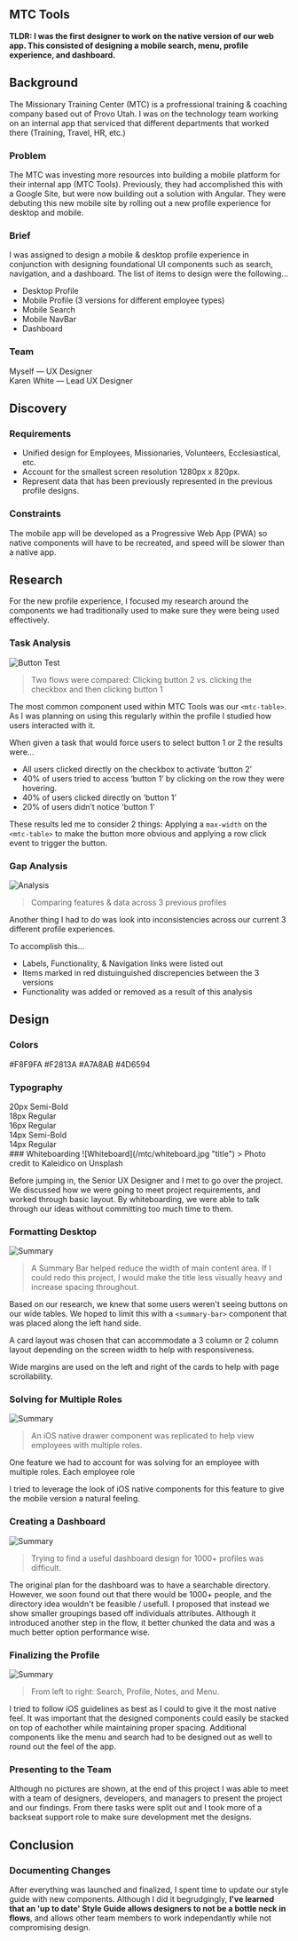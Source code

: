 

<Article>

# MTC Tools
**TLDR: I was the first designer to work on the native version of our web app. This consisted of designing a mobile search, menu, profile experience, and dashboard.**



## Background
The Missionary Training Center (MTC) is a profressional training & coaching company based out of Provo Utah. I was on the technology team working on an internal app that serviced that different departments that worked there (Training, Travel, HR, etc.)

### Problem
The MTC was investing more resources into building a mobile platform for their internal app (MTC Tools). Previously, they had accomplished this with a Google Site, but were now building out a solution with Angular. They were debuting this new mobile site by rolling out a new profile experience for desktop and mobile.

### Brief

I was assigned to design a mobile & desktop profile experience in conjunction with designing foundational UI components such as search, navigation, and a dashboard. The list of items to design were the following...

* Desktop Profile
* Mobile Profile (3 versions for different employee types)
* Mobile Search
* Mobile NavBar
* Dashboard

### Team

Myself — UX Designer<br />
Karen White — Lead UX Designer



## Discovery

### Requirements

- Unified design for Employees, Missionaries, Volunteers, Ecclesiastical, etc.
- Account for the smallest screen resolution 1280px x 820px.
- Represent data that has been previously represented in the previous profile designs.

### Constraints

The mobile app will be developed as a Progressive Web App (PWA) so native components will have to be recreated, and speed will be slower than a native app.



## Research

For the new profile experience, I focused my research around the components we had traditionally used to make sure they were being used effectively. 
### Task Analysis

![Button Test](/mtc/buttonTest.png "title")
> Two flows were compared: Clicking button 2 vs. clicking the checkbox and then clicking button 1

The most common component used within MTC Tools was our `<mtc-table>`. As I was planning on using this regularly within the profile I studied how users interacted with it.

When given a task that would force users to select button 1 or 2 the results were...

- All users clicked directly on the checkbox to activate ‘button 2’
- 40% of users tried to access ‘button 1’ by clicking on the row they were hovering.
- 40% of users clicked directly on ‘button 1’
- 20% of users didn’t notice 'button 1'

These results led me to consider 2 things: Applying a `max-width` on the `<mtc-table>` to make the button more obvious and applying a row click event to trigger the button.

### Gap Analysis
![Analysis](/mtc/analysis.png "title")
> Comparing features & data across 3 previous profiles

Another thing I had to do was look into inconsistencies across our current 3 different profile experiences.

To accomplish this...

- Labels, Functionality, & Navigation links were listed out
- Items marked in red distuinguished discrepencies between the 3 versions
- Functionality was added or removed as a result of this analysis

## Design
### Colors

<Wrapper gridWidth={4}>
  <Container width={1} bgColor={'#F8F9FA'}><ColorBlock color={'black'}>#F8F9FA</ColorBlock></Container>
  <Container width={1} bgColor={'#F2813A'}><ColorBlock color={'black'}>#F2813A</ColorBlock></Container>
  <Container width={1} bgColor={'#A7A8AB'}><ColorBlock color={'black'}>#A7A8AB</ColorBlock></Container>
  <Container width={1} bgColor={'#4D6594'}><ColorBlock color={'white'}>#4D6594</ColorBlock></Container>
</Wrapper>

### Typography

<div style={{fontFamily: 'Open Sans'}, {paddingTop: '16px'}}>
  <div style={{fontWeight: 600, fontSize: '20px'}}>20px Semi-Bold</div>
  <div style={{fontWeight: 400, fontSize: '18px'}}>18px Regular</div>
  <div style={{fontWeight: 400, fontSize: '16px'}}>16px Regular</div>
  <div style={{fontWeight: 600, fontSize: '14px'}}>14px Semi-Bold</div>
  <div style={{fontWeight: 400, fontSize: '14px'}}>14px Regular</div>
</div>
### Whiteboarding
![Whiteboard](/mtc/whiteboard.jpg "title")
> Photo credit to Kaleidico on Unsplash

Before jumping in, the Senior UX Designer and I met to go over the project. We discussed how we were going to meet project requirements, and worked through basic layout. By whiteboarding, we were able to talk through our ideas without committing too much time to them. 


### Formatting Desktop

![Summary](/mtc/mtc_hero.png "title")
> A Summary Bar helped reduce the width of main content area. If I could redo this project, I would make the title less visually heavy and increase spacing throughout.

Based on our research, we knew that some users weren't seeing buttons on our wide tables. We hoped to limit this with a `<summary-bar>` component that was placed along the left hand side.

A card layout was chosen that can accommodate a 3 column or 2 column layout depending on the screen width to help with responsiveness.

Wide margins are used on the left and right of the cards to help with page scrollability.

### Solving for Multiple Roles
![Summary](/mtc/mtc_employee.png "title")
> An iOS native drawer component was replicated to help view employees with multiple roles.

One feature we had to account for was solving for an employee with multiple roles. Each employee role 

I tried to leverage the look of iOS native components for this feature to give the mobile version a natural feeling.

### Creating a Dashboard
![Summary](/mtc/mtc_home.png "title")
> Trying to find a useful dashboard design for 1000+ profiles was difficult. 

The original plan for the dashboard was to have a searchable directory. However, we soon found out that there would be 1000+ people, and the directory idea wouldn't be feasible / usefull. I proposed that instead we show smaller groupings based off individuals attributes. Although it introduced another step in the flow, it better chunked the data and was a much better option performance wise.

### Finalizing the Profile
![Summary](/mtc/mtc_profiles.png "title")
> From left to right: Search, Profile, Notes, and Menu.

I tried to follow iOS guidelines as best as I could to give it the most native feel. It was important that the designed components could easily be stacked on top of eachother while maintaining proper spacing. Additional components like the menu and search had to be designed out as well to round out the feel of the app.

### Presenting to the Team
Although no pictures are shown, at the end of this project I was able to meet with a team of designers, developers, and managers to present the project and our findings. From there tasks were split out and I took more of a backseat support role to make sure development met the designs.



## Conclusion

### Documenting Changes
After everything was launched and finalized, I spent time to update our style guide with new components. Although I did it begrudgingly, **I've learned that an 'up to date' Style Guide allows designers to not be a bottle neck in flows**, and allows other team members to work independantly while not compromising design.


</Article>